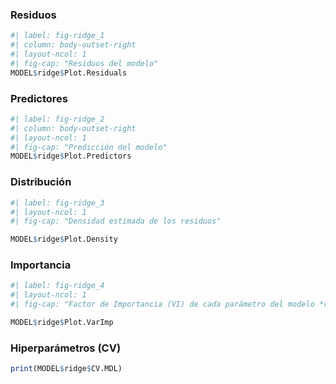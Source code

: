
::: {.panel-tabset}


### Residuos

```r
#| label: fig-ridge_1
#| column: body-outset-right
#| layout-ncol: 1
#| fig-cap: "Residuos del modelo"
MODEL$ridge$Plot.Residuals
```

### Predictores

```r
#| label: fig-ridge_2
#| column: body-outset-right
#| layout-ncol: 1
#| fig-cap: "Predicción del modelo"
MODEL$ridge$Plot.Predictors
```


### Distribución


```r
#| label: fig-ridge_3
#| layout-ncol: 1
#| fig-cap: "Densidad estimada de los residuos" 

MODEL$ridge$Plot.Density
```

### Importancia

```r
#| label: fig-ridge_4
#| layout-ncol: 1
#| fig-cap: "Factor de Importancia (VI) de cada parámetro del modelo *ridge*" 

MODEL$ridge$Plot.VarImp
```

### Hiperparámetros (CV)


```r
print(MODEL$ridge$CV.MDL)
```

:::

